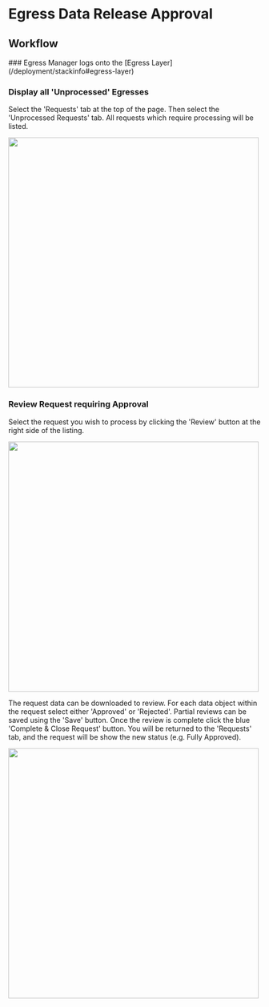 
# Egress Data Release Approval

## Workflow

<Steps>
### Egress Manager logs onto the [Egress Layer](/deployment/stackinfo#egress-layer)

### Display all 'Unprocessed' Egresses

Select the 'Requests' tab at the top of the page.
Then select the 'Unprocessed Requests' tab.
All requests which require processing will be listed.

<img src="/images/Egress_UnprocessedEgresses.png" width="500"></img>

### Review Request requiring Approval

Select the request you wish to process by
clicking the 'Review' button at the right side of the listing.

<img src="/images/Egress_RequestReview.png" width="500"></img>

The request data can be downloaded to review.
For each data object within the request select either 'Approved' or 'Rejected'.
Partial reviews can be saved using the 'Save' button.
Once the review is complete click the blue 'Complete & Close Request' button.
You will be returned to the 'Requests' tab,
and the request will be show the new status (e.g. Fully Approved).

<img src="/images/Egress_RequestsApproved.png" width="500"></img>

</Steps>
